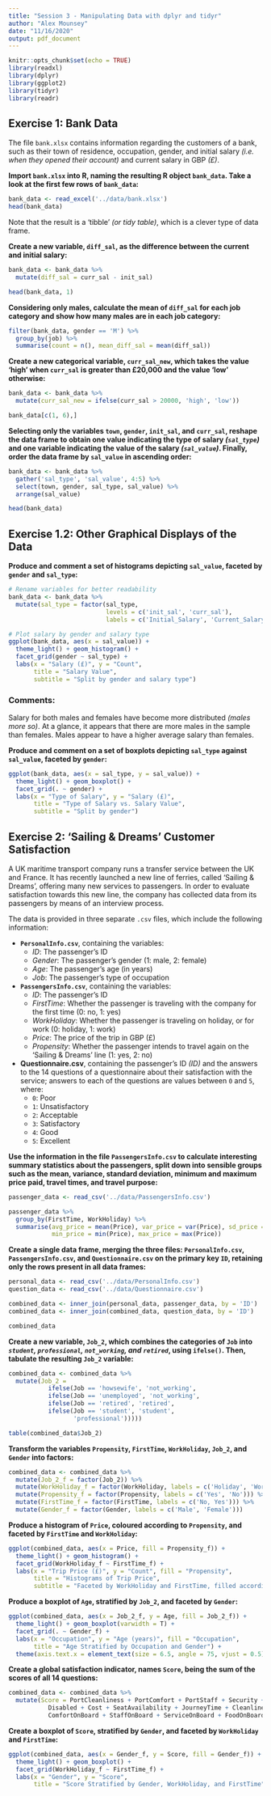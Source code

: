 ```yaml
---
title: "Session 3 - Manipulating Data with dplyr and tidyr"
author: "Alex Mounsey"
date: "11/16/2020"
output: pdf_document
---
```


```r
knitr::opts_chunk$set(echo = TRUE)
library(readxl)
library(dplyr)
library(ggplot2)
library(tidyr)
library(readr)
```

## Exercise 1: Bank Data

The file `bank.xlsx` contains information regarding the customers of a bank, 
such as their town of residence, occupation, gender, and initial salary _(i.e. 
when they opened their account)_ and current salary in GBP _(£)_.

**Import `bank.xlsx` into R, naming the resulting R object `bank_data`. Take a 
look at the first few rows of `bank_data`:**
```r
bank_data <- read_excel('../data/bank.xlsx')
head(bank_data)
```

Note that the result is a 'tibble' _(or tidy table)_, which is a clever type of 
data frame.

**Create a new variable, `diff_sal`, as the difference between the current and 
initial salary:**
```r
bank_data <- bank_data %>%
  mutate(diff_sal = curr_sal - init_sal)

head(bank_data, 1)
```

**Considering only males, calculate the mean of `diff_sal` for each job 
category and show how many males are in each job category:**
```r
filter(bank_data, gender == 'M') %>%
  group_by(job) %>%
  summarise(count = n(), mean_diff_sal = mean(diff_sal))
```

**Create a new categorical variable, `curr_sal_new`, which takes the value 'high' 
when `curr_sal` is greater than £20,000 and the value 'low' otherwise:**
```r
bank_data <- bank_data %>%
  mutate(curr_sal_new = ifelse(curr_sal > 20000, 'high', 'low'))

bank_data[c(1, 6),]
```

**Selecting only the variables `town`, `gender`, `init_sal`, and `curr_sal`, 
reshape the data frame to obtain one value indicating the type of salary 
_(`sal_type`)_ and one variable indicating the value of the salary 
_(`sal_value`)_. Finally, order the data frame by `sal_value` in ascending order:**
```r
bank_data <- bank_data %>%
  gather('sal_type', 'sal_value', 4:5) %>%
  select(town, gender, sal_type, sal_value) %>%
  arrange(sal_value)

head(bank_data)
```

## Exercise 1.2: Other Graphical Displays of the Data

**Produce and comment a set of histograms depicting `sal_value`, faceted by 
`gender` and `sal_type`:**
```r
# Rename variables for better readability
bank_data <- bank_data %>%
  mutate(sal_type = factor(sal_type,
                           levels = c('init_sal', 'curr_sal'),
                           labels = c('Initial_Salary', 'Current_Salary')))

# Plot salary by gender and salary type
ggplot(bank_data, aes(x = sal_value)) +
  theme_light() + geom_histogram() +
  facet_grid(gender ~ sal_type) +
  labs(x = "Salary (£)", y = "Count",
       title = "Salary Value",
       subtitle = "Split by gender and salary type")
```

### Comments:

Salary for both males and females have become more distributed _(males more so)_. 
At a glance, it appears that there are more males in the sample than females. Males 
appear to have a higher average salary than females.

**Produce and comment on a set of boxplots depicting `sal_type` against 
`sal_value`, faceted by `gender`:**
```r
ggplot(bank_data, aes(x = sal_type, y = sal_value)) +
  theme_light() + geom_boxplot() +
  facet_grid(. ~ gender) +
  labs(x = "Type of Salary", y = "Salary (£)",
       title = "Type of Salary vs. Salary Value",
       subtitle = "Split by gender")
```

## Exercise 2: 'Sailing & Dreams' Customer Satisfaction

A UK maritime transport company runs a transfer service between the UK and France. 
It has recently launched a new line of ferries, called 'Sailing & Dreams', 
offering many new services to passengers. In order to evaluate satisfaction 
towards this new line, the company has collected data from its passengers by 
means of an interview process.

The data is provided in three separate `.csv` files, which include the following 
information:

* **`PersonalInfo.csv`**, containing the variables:
  * _ID_: The passenger's ID
  * _Gender_: The passenger's gender (1: male, 2: female)
  * _Age_: The passenger's age (in years)
  * _Job_: The passenger's type of occupation
* **`PassengersInfo.csv`**, containing the variables:
  * _ID_: The passenger's ID
  * _FirstTime_: Whether the passenger is traveling with the company for the first 
  time (0: no, 1: yes)
  * _WorkHoliday_: Whether the passenger is traveling on holiday, or for work 
  (0: holiday, 1: work)
  * _Price_: The price of the trip in GBP (£)
  * _Propensity_: Whether the passenger intends to travel again on the 'Sailing 
  & Dreams' line (1: yes, 2: no)
* **Questionnaire.csv**, containing the passenger's ID _(ID)_ and the answers 
to the 14 questions of a questionnaire about their satisfaction with the service; 
answers to each of the questions are values between `0` and `5`, where:
  * `0`: Poor
  * `1`: Unsatisfactory
  * `2`: Acceptable
  * `3`: Satisfactory
  * `4`: Good
  * `5`: Excellent

**Use the information in the file `PassengersInfo.csv` to calculate interesting 
summary statistics about the passengers, split down into sensible groups such as 
the mean, variance, standard deviation, minimum and maximum price paid, travel 
times, and travel purpose:**
```r
passenger_data <- read_csv('../data/PassengersInfo.csv')

passenger_data %>%
  group_by(FirstTime, WorkHoliday) %>%
  summarise(avg_price = mean(Price), var_price = var(Price), sd_price = sd(Price), 
            min_price = min(Price), max_price = max(Price))
```

**Create a single data frame, merging the three files: `PersonalInfo.csv`, 
`PassengersInfo.csv`, and `Questionnaire.csv` on the primary key `ID`, retaining 
only the rows present in all data frames:**
```r
personal_data <- read_csv('../data/PersonalInfo.csv')
question_data <- read_csv('../data/Questionnaire.csv')

combined_data <- inner_join(personal_data, passenger_data, by = 'ID')
combined_data <- inner_join(combined_data, question_data, by = 'ID')

combined_data
```

**Create a new variable, `Job_2`, which combines the categories of `Job` into 
_`student`, `professional`, `not_working`, and `retired`_, using `ifelse()`. 
Then, tabulate the resulting `Job_2` variable:**
```r
combined_data <- combined_data %>%
  mutate(Job_2 = 
           ifelse(Job == 'howsewife', 'not_working',
           ifelse(Job == 'unemployed', 'not_working',
           ifelse(Job == 'retired', 'retired',
           ifelse(Job == 'student', 'student',
                  'professional')))))

table(combined_data$Job_2)
```

**Transform the variables `Propensity`, `FirstTime`, `WorkHoliday`, `Job_2`, and 
`Gender` into factors:**
```r
combined_data <- combined_data %>%
  mutate(Job_2_f = factor(Job_2)) %>%
  mutate(WorkHoliday_f = factor(WorkHoliday, labels = c('Holiday', 'Work'))) %>%
  mutate(Propensity_f = factor(Propensity, labels = c('Yes', 'No'))) %>%
  mutate(FirstTime_f = factor(FirstTime, labels = c('No, Yes'))) %>%
  mutate(Gender_f = factor(Gender, labels = c('Male', 'Female')))
```

**Produce a histogram of `Price`, coloured according to `Propensity`, and faceted 
by `FirstTime` and `WorkHoliday`:**
```r
ggplot(combined_data, aes(x = Price, fill = Propensity_f)) +
  theme_light() + geom_histogram() +
  facet_grid(WorkHoliday_f ~ FirstTime_f) +
  labs(x = "Trip Price (£)", y = "Count", fill = "Propensity",
       title = "Histograms of Trip Price",
       subtitle = "Faceted by WorkHoliday and FirstTime, filled according to Propensity")
```

**Produce a boxplot of `Age`, stratified by `Job_2`, and faceted by `Gender`:**
```r
ggplot(combined_data, aes(x = Job_2_f, y = Age, fill = Job_2_f)) +
  theme_light() + geom_boxplot(varwidth = T) +
  facet_grid(. ~ Gender_f) +
  labs(x = "Occupation", y = "Age (years)", fill = "Occupation",
       title = "Age Stratified by Occupation and Gender") +
  theme(axis.text.x = element_text(size = 6.5, angle = 75, vjust = 0.5))
```

**Create a global satisfaction indicator, names `Score`, being the sum of the 
scores of all 14 questions:**
```r
combined_data <- combined_data %>%
  mutate(Score = PortCleanliness + PortComfort + PortStaff + Security + Accessibility +
           Disabled + Cost + SeatAvailability + JourneyTime + CleanlinessOnBoard + 
           ComfortOnBoard + StaffOnBoard + ServiceOnBoard + FoodOnBoard)
```

**Create a boxplot of `Score`, stratified by `Gender`, and faceted by `WorkHoliday` 
and `FirstTime`:**
```r
ggplot(combined_data, aes(x = Gender_f, y = Score, fill = Gender_f)) +
  theme_light() + geom_boxplot() +
  facet_grid(WorkHoliday_f ~ FirstTime_f) +
  labs(x = "Gender", y = "Score",
       title = "Score Stratified by Gender, WorkHoliday, and FirstTime")
```
